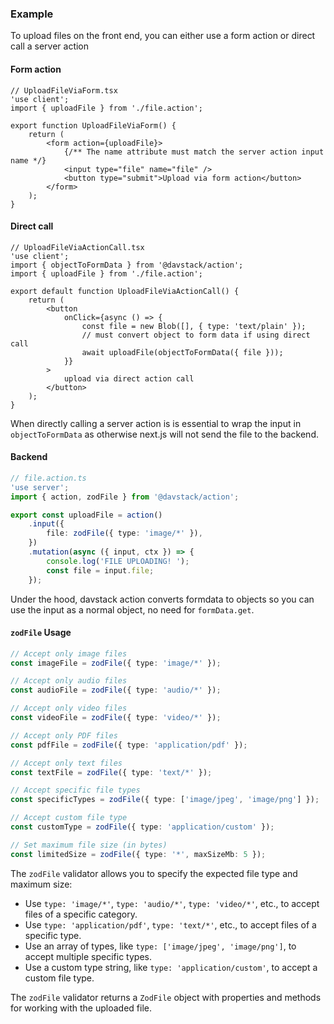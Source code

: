 ### Example

To upload files on the front end, you can either use a form action or direct call a server action

#### Form action

```tsx
// UploadFileViaForm.tsx
'use client';
import { uploadFile } from './file.action';

export function UploadFileViaForm() {
	return (
		<form action={uploadFile}>
			{/** The name attribute must match the server action input name */}
			<input type="file" name="file" />
			<button type="submit">Upload via form action</button>
		</form>
	);
}
```

#### Direct call

```tsx
// UploadFileViaActionCall.tsx
'use client';
import { objectToFormData } from '@davstack/action';
import { uploadFile } from './file.action';

export default function UploadFileViaActionCall() {
	return (
		<button
			onClick={async () => {
				const file = new Blob([], { type: 'text/plain' });
				// must convert object to form data if using direct call
				await uploadFile(objectToFormData({ file }));
			}}
		>
			upload via direct action call
		</button>
	);
}
```

When directly calling a server action is is essential to wrap the input in `objectToFormData` as otherwise next.js will not send the file to the backend.

#### Backend

```ts
// file.action.ts
'use server';
import { action, zodFile } from '@davstack/action';

export const uploadFile = action()
	.input({
		file: zodFile({ type: 'image/*' }),
	})
	.mutation(async ({ input, ctx }) => {
		console.log('FILE UPLOADING! ');
		const file = input.file;
	});
```

Under the hood, davstack action converts formdata to objects so you can use the input as a normal object, no need for `formData.get`.

#### `zodFile` Usage

```ts
// Accept only image files
const imageFile = zodFile({ type: 'image/*' });

// Accept only audio files
const audioFile = zodFile({ type: 'audio/*' });

// Accept only video files
const videoFile = zodFile({ type: 'video/*' });

// Accept only PDF files
const pdfFile = zodFile({ type: 'application/pdf' });

// Accept only text files
const textFile = zodFile({ type: 'text/*' });

// Accept specific file types
const specificTypes = zodFile({ type: ['image/jpeg', 'image/png'] });

// Accept custom file type
const customType = zodFile({ type: 'application/custom' });

// Set maximum file size (in bytes)
const limitedSize = zodFile({ type: '*', maxSizeMb: 5 });
```

The `zodFile` validator allows you to specify the expected file type and maximum size:

- Use `type: 'image/*'`, `type: 'audio/*'`, `type: 'video/*'`, etc., to accept files of a specific category.
- Use `type: 'application/pdf'`, `type: 'text/*'`, etc., to accept files of a specific type.
- Use an array of types, like `type: ['image/jpeg', 'image/png']`, to accept multiple specific types.
- Use a custom type string, like `type: 'application/custom'`, to accept a custom file type.

The `zodFile` validator returns a `ZodFile` object with properties and methods for working with the uploaded file.
